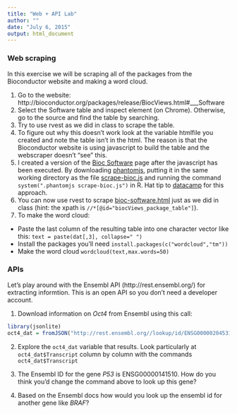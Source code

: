 ```yaml
---
title: "Web + API Lab"
author: ""
date: "July 6, 2015"
output: html_document
---
```


### Web scraping

In this exercise we will be scraping all of the packages from the Bioconductor website and making a word cloud. 

1. Go to the website: http://bioconductor.org/packages/release/BiocViews.html#___Software
2. Select the Software table and inspect element (on Chrome). Otherwise, go to the source and find the table by searching. 
3. Try to use rvest as we did in class to scrape the table. 
4. To figure out why this doesn't work look at the variable htmlfile you created and note the table isn't in the html. The reason is that the Bioconductor website is using javascript to build the table and the webscraper doesn't "see" this. 
5. I created a version of the [Bioc Software](https://raw.githubusercontent.com/SISBID/Module1/gh-pages/labs/bioc-software.html) page after the javascript has been executed. By downloading [phantomjs](http://phantomjs.org/download.html), putting it in the same working directory as the file [scrape-bioc.js](https://github.com/SISBID/Module1/blob/gh-pages/labs/scrape-bioc.js) and running the command `system(".phantomjs scrape-bioc.js")` in R. Hat tip to [datacamp](http://blog.datacamp.com/scraping-javascript-generated-data-with-r/) for this approach. 
6. You can now use rvest to scrape [bioc-software.html](https://raw.githubusercontent.com/SISBID/Module1/gh-pages/labs/bioc-software.html) just as we did in class (hint: the xpath is `//*[@id="biocViews_package_table"]`). 
7. To make the word cloud: 
  - Paste the last column of the resulting table into one character vector like this: `text = paste(dat[,3], collapse=" ")`
  - Install the packages you'll need `install.packages(c("wordcloud","tm"))`
  - Make the word cloud `wordcloud(text,max.words=50)`


### APIs

Let's play around with the Ensembl API (http://rest.ensembl.org/) for extracting informtion. This is an open API so you don't need a developer account. 

1. Download information on _Oct4_ from Ensembl using this call:
```r
library(jsonlite)
oct4_dat = fromJSON("http://rest.ensembl.org//lookup/id/ENSG00000204531?content-type=application/json;expand=1")
```

2. Explore the `oct4_dat` variable that results. Look particularly at `oct4_dat$Transcript` column by column with the commands `oct4_dat$Transcript`

4. The Ensembl ID for the gene _P53_ is ENSG00000141510. How do you think you'd change the command above to look up this gene?

5. Based on the Ensembl docs how would you look up the ensembl id for another gene like _BRAF_? 
